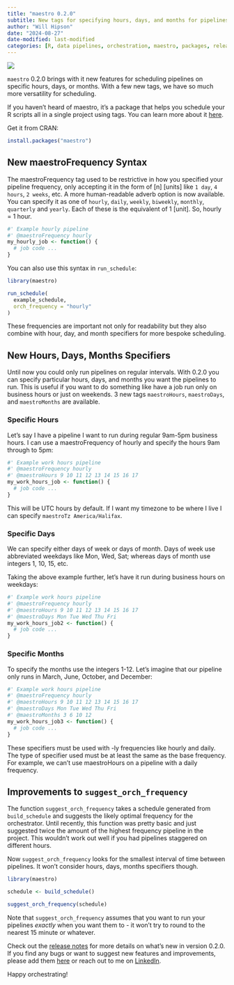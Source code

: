 ```yaml
---
title: "maestro 0.2.0"
subtitle: New tags for specifying hours, days, and months for pipelines
author: "Will Hipson"
date: "2024-08-27"
date-modified: last-modified
categories: [R, data pipelines, orchestration, maestro, packages, release]
---
```


![](images/logo.png){fig-align="center"}

`maestro` 0.2.0 brings with it new features for scheduling pipelines on specific hours, days, or months. With a few new tags, we have so much more versatility for scheduling.

If you haven't heard of maestro, it's a package that helps you schedule your R scripts all in a single project using tags. You can learn more about it [here](../hello-maestro/hello-maestro.qmd).

Get it from CRAN:

```r
install.packages("maestro")
```

## New maestroFrequency Syntax

The maestroFrequency tag used to be restrictive in how you specified your pipeline frequency, only accepting it in the form of \[n\] \[units\] like `1 day`, `4 hours`, `2 weeks`, etc. A more human-readable adverb option is now available. You can specify it as one of `hourly`, `daily`, `weekly`, `biweekly`, `monthly`, `quarterly` and `yearly`. Each of these is the equivalent of 1 \[unit\]. So, hourly = 1 hour.

```r
#' Example hourly pipeline
#' @maestroFrequency hourly
my_hourly_job <- function() {
  # job code ...
}
```

You can also use this syntax in `run_schedule`:

```r
library(maestro)

run_schedule(
  example_schedule,
  orch_frequency = "hourly"
)
```

These frequencies are important not only for readability but they also combine with hour, day, and month specifiers for more bespoke scheduling.

## New Hours, Days, Months Specifiers

Until now you could only run pipelines on regular intervals. With 0.2.0 you can specify particular hours, days, and months you want the pipelines to run. This is useful if you want to do something like have a job run only on business hours or just on weekends. 3 new tags `maestroHours`, `maestroDays`, and `maestroMonths` are available.

### Specific Hours

Let's say I have a pipeline I want to run during regular 9am-5pm business hours. I can use a maestroFrequency of hourly and specify the hours 9am through to 5pm:

```r
#' Example work hours pipeline
#' @maestroFrequency hourly
#' @maestroHours 9 10 11 12 13 14 15 16 17
my_work_hours_job <- function() {
  # job code ...
}
```

This will be UTC hours by default. If I want my timezone to be where I live I can specify `maestroTz America/Halifax`.

### Specific Days

We can specify either days of week or days of month. Days of week use abbreviated weekdays like Mon, Wed, Sat; whereas days of month use integers 1, 10, 15, etc.

Taking the above example further, let's have it run during business hours on weekdays:

```r
#' Example work hours pipeline
#' @maestroFrequency hourly
#' @maestroHours 9 10 11 12 13 14 15 16 17
#' @maestroDays Mon Tue Wed Thu Fri
my_work_hours_job2 <- function() {
  # job code ...
}
```

### Specific Months

To specify the months use the integers 1-12. Let's imagine that our pipeline only runs in March, June, October, and December:

```r
#' Example work hours pipeline
#' @maestroFrequency hourly
#' @maestroHours 9 10 11 12 13 14 15 16 17
#' @maestroDays Mon Tue Wed Thu Fri
#' @maestroMonths 3 6 10 12
my_work_hours_job3 <- function() {
  # job code ...
}
```

These specifiers must be used with -ly frequencies like hourly and daily. The type of specifier used must be at least the same as the base frequency. For example, we can't use maestroHours on a pipeline with a daily frequency.

## Improvements to `suggest_orch_frequency`

The function `suggest_orch_frequency` takes a schedule generated from `build_schedule` and suggests the likely optimal frequency for the orchestrator. Until recently, this function was pretty basic and just suggested twice the amount of the highest frequency pipeline in the project. This wouldn't work out well if you had pipelines staggered on different hours.

Now `suggest_orch_frequency` looks for the smallest interval of time between pipelines. It won't consider hours, days, months specifiers though.

```r
library(maestro)

schedule <- build_schedule()

suggest_orch_frequency(schedule)
```

Note that `suggest_orch_frequency` assumes that you want to run your pipelines *exactly* when you want them to - it won't try to round to the nearest 15 minute or whatever.

Check out the [release notes](https://whipson.github.io/maestro/news/index.html) for more details on what's new in version 0.2.0. If you find any bugs or want to suggest new features and improvements, please add them [here](https://github.com/whipson/maestro/issues) or reach out to me on [LinkedIn](https://www.linkedin.com/in/will-hipson/).

Happy orchestrating!
